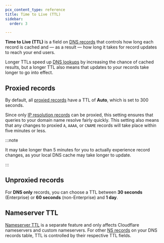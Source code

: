 ```yaml
---
pcx_content_type: reference
title: Time to Live (TTL)
sidebar:
  order: 3

---
```


**Time to Live (TTL)** is a field on [DNS records](/dns/manage-dns-records/how-to/create-dns-records/) that controls how long each record is cached and — as a result — how long it takes for record updates to reach your end users.

Longer TTLs speed up [DNS lookups](https://www.cloudflare.com/learning/dns/what-is-dns/) by increasing the chance of cached results, but a longer TTL also means that updates to your records take longer to go into effect.

## Proxied records

By default, all [proxied records](/dns/manage-dns-records/reference/proxied-dns-records/) have a TTL of **Auto**, which is set to 300 seconds.

Since only [IP resolution records](/dns/manage-dns-records/reference/dns-record-types/#ip-address-resolution) can be proxied, this setting ensures that queries to your domain name resolve fairly quickly. This setting also means that any changes to proxied `A`, `AAAA`, or `CNAME` records will take place within five minutes or less.

:::note


It may take longer than 5 minutes for you to actually experience record changes, as your local DNS cache may take longer to update.


:::

## Unproxied records

For **DNS only** records, you can choose a TTL between **30 seconds** (Enterprise) or **60 seconds** (non-Enterprise) and **1 day**.

## Nameserver TTL

[Nameserver TTL](/dns/nameservers/nameserver-options/#nameserver-ttl) is a separate feature and only affects Cloudflare nameservers and custom nameservers. For other [NS records](/reference/dns-record-types/#ns) on your DNS records table, TTL is controlled by their respective TTL fields.